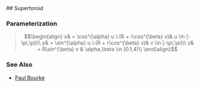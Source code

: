 
<ParasurfPage title="MK : Parasurfaces : Supertoroid" ident="parasurfsSupertoroid" date="2016-09-25">
## Supertoroid

<div id="ps-shape"></div>

### Parameterization

> $$\begin{align} x& = \cos^{\alpha} u \:(R + r\cos^{\beta} v)&	u \in [-\pi,\pi)\\ y& = \sin^{\alpha} u \:(R + r\cos^{\beta} v)&	v \in [-\pi,\pi)\\ z& = R\sin^{\beta} v & \alpha,\beta \in [0.1,4)\\ \end{align}$$

### See Also

- [Paul Bourke](https://paulbourke.net/geometry/toroidal/)

</ParasurfPage>
